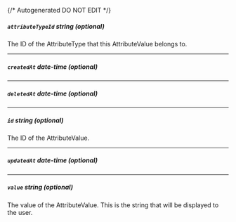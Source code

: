{/* Autogenerated DO NOT EDIT  */}
##### `attributeTypeId` _string (optional)_
The ID of the AttributeType that this AttributeValue belongs to.

---
##### `createdAt` _date-time (optional)_

---
##### `deletedAt` _date-time (optional)_

---
##### `id` _string (optional)_
The ID of the AttributeValue.

---
##### `updatedAt` _date-time (optional)_

---
##### `value` _string (optional)_
The value of the AttributeValue. This is the string that will be displayed to the user.


